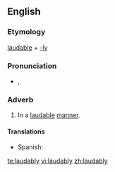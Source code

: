 ==English==

===Etymology===
[[laudable]] + [[-ly]]

===Pronunciation===
* {{a|UK}} {{IPA|/ˈlɔː.dɪb.li/}}, {{SAMPA|/"lO:.dIb.li/}}
*: {{rhymes|ɔːdɪbli}}

===Adverb===
{{head|en|adverb}}

# In a [[laudable]] [[manner]].

====Translations====
{{trans-top|in a laudable manner}}
{{trans-mid}}
* Spanish: {{t-|es|loablemente}}
{{trans-bottom}}

[[te:laudably]]
[[vi:laudably]]
[[zh:laudably]]